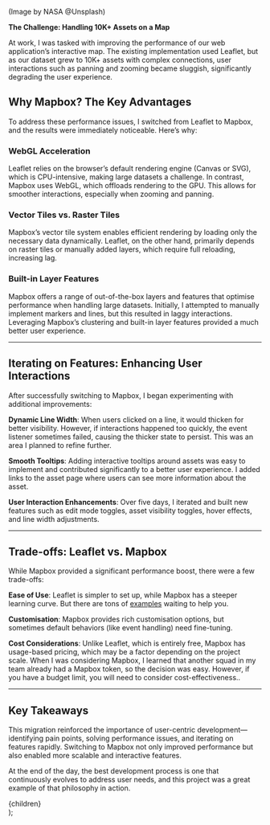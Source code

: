 <p className="text-xs text-gray-400">(Image by NASA @Unsplash)</p>

**The Challenge: Handling 10K+ Assets on a Map**

At work, I was tasked with improving the performance of our web application’s interactive
map. The existing implementation used Leaflet, but as our dataset grew to 10K+ assets
with complex connections, user interactions such as panning and zooming became sluggish,
significantly degrading the user experience.

## Why Mapbox? The Key Advantages

To address these performance issues, I switched from Leaflet to Mapbox, and the results were immediately noticeable. Here’s why:

### WebGL Acceleration

Leaflet relies on the browser’s default rendering engine (Canvas or SVG), which is CPU-intensive, making large datasets a challenge. In contrast, Mapbox uses WebGL, which offloads rendering to the GPU. This allows for smoother interactions, especially when zooming and panning.

### Vector Tiles vs. Raster Tiles

Mapbox’s vector tile system enables efficient rendering by loading only the necessary data dynamically. Leaflet, on the other hand, primarily depends on raster tiles or manually added layers, which require full reloading, increasing lag.

### Built-in Layer Features

Mapbox offers a range of out-of-the-box layers and features that optimise performance when handling large datasets. Initially, I attempted to manually implement markers and lines, but this resulted in laggy interactions. Leveraging Mapbox’s clustering and built-in layer features provided a much better user experience.

---

## Iterating on Features: Enhancing User Interactions

After successfully switching to Mapbox, I began experimenting with additional improvements:

**Dynamic Line Width**: When users clicked on a line, it would thicken for better visibility. However, if interactions happened too quickly, the event listener sometimes failed, causing the thicker state to persist. This was an area I planned to refine further.

**Smooth Tooltips**: Adding interactive tooltips around assets was easy to implement and contributed significantly to a better user experience. I added links to the asset page where users can see more information about the asset.

**User Interaction Enhancements**: Over five days, I iterated and built new features such as edit mode toggles, asset visibility toggles, hover effects, and line width adjustments.

---

## Trade-offs: Leaflet vs. Mapbox

While Mapbox provided a significant performance boost, there were a few trade-offs:

**Ease of Use**: Leaflet is simpler to set up, while Mapbox has a steeper learning curve. But there are tons of [examples](https://github.com/mapbox/mapbox-react-examples/tree/master/basic) waiting to help you.

**Customisation**: Mapbox provides rich customisation options, but sometimes default behaviors (like event handling) need fine-tuning.

**Cost Considerations**: Unlike Leaflet, which is entirely free, Mapbox has usage-based pricing, which may be a factor depending on the project scale. When I was considering Mapbox, I learned that another squad in my team already had a Mapbox token, so the decision was easy. However, if you have a budget limit, you will need to consider cost-effectiveness..

---

## Key Takeaways

This migration reinforced the importance of user-centric development—identifying pain points, solving performance issues, and iterating on features rapidly. Switching to Mapbox not only improved performance but also enabled more scalable and interactive features.

At the end of the day, the best development process is one that continuously evolves to address user needs, and this project was a great example of that philosophy in action.

  <article className="flex-col space-y-6 bg-orange-50 p-8">{children}</article>
);
